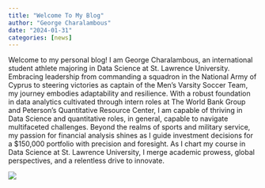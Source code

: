 ```yaml
---
title: "Welcome To My Blog"
author: "George Charalambous"
date: "2024-01-31"
categories: [news]
---
```


Welcome to my personal blog! I am George Charalambous, an international student athlete majoring in Data Science at St. Lawrence University. Embracing leadership from commanding a squadron in the National Army of Cyprus to steering victories as captain of the Men’s Varsity Soccer Team, my journey embodies adaptability and resilience. With a robust foundation in data analytics cultivated through intern roles at The World Bank Group and Peterson's Quantitative Resource Center, I am capable of thriving in Data Science and quantitative roles, in general, capable to navigate multifaceted challenges. Beyond the realms of sports and military service, my passion for financial analysis shines as I guide investment decisions for a $150,000 portfolio with precision and foresight. As I chart my course in Data Science at St. Lawrence University, I merge academic prowess, global perspectives, and a relentless drive to innovate.

![](soccer.jpeg)


